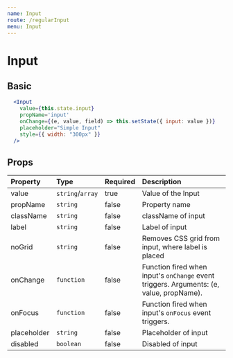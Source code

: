 ```yaml
---
name: Input
route: /regularInput
menu: Input
---
```


# Input


## Basic
<InputContainer />

```jsx
  <Input
    value={this.state.input}
    propName='input'
    onChange={(e, value, field) => this.setState({ input: value })}
    placeholder="Simple Input"
    style={{ width: "300px" }}
  />
```

## Props

| Property    | Type             | Required | Description |
| :-------    | :---             | :------- | :---------- |
| value       | `string`/`array` | true     | Value of the Input |
| propName    | `string`         | false    | Property name |
| className   | `string`         | false    | className of input |
| label       | `string`         | false    | Label of input |
| noGrid      | `string`         | false    | Removes CSS grid from input, where label is placed |
| onChange    | `function`       | false    | Function fired when input's `onChange` event triggers. Arguments: (e, value, propName).|
| onFocus     | `function`       | false    | Function fired when input's `onFocus` event triggers.|
| placeholder | `string`         | false    | Placeholder of input |
| disabled    | `boolean`        | false    | Disabled of input |
